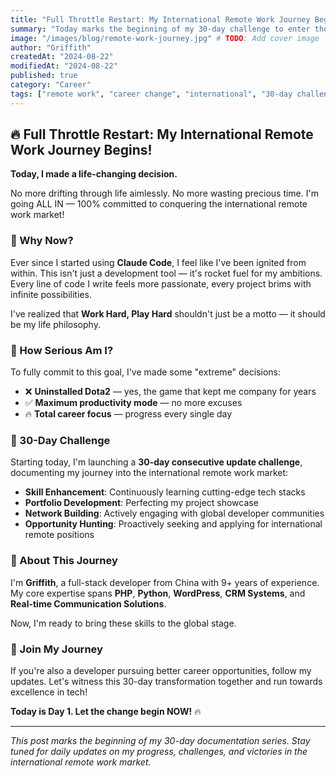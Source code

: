 ```yaml
---
title: "Full Throttle Restart: My International Remote Work Journey Begins!"
summary: "Today marks the beginning of my 30-day challenge to enter the international remote work market. No more wasting time - it's time to go ALL IN!"
image: "/images/blog/remote-work-journey.jpg" # TODO: Add cover image
author: "Griffith"
createdAt: "2024-08-22"
modifiedAt: "2024-08-22"
published: true
category: "Career"
tags: ["remote work", "career change", "international", "30-day challenge"]
---
```


## 🔥 Full Throttle Restart: My International Remote Work Journey Begins!

**Today, I made a life-changing decision.**

No more drifting through life aimlessly. No more wasting precious time. I'm going ALL IN — 100% committed to conquering the international remote work market!

### 💪 Why Now?

Ever since I started using **Claude Code**, I feel like I've been ignited from within. This isn't just a development tool — it's rocket fuel for my ambitions. Every line of code I write feels more passionate, every project brims with infinite possibilities.

I've realized that **Work Hard, Play Hard** shouldn't just be a motto — it should be my life philosophy.

### 🎯 How Serious Am I?

To fully commit to this goal, I've made some "extreme" decisions:

- ❌ **Uninstalled Dota2** — yes, the game that kept me company for years
- ✅ **Maximum productivity mode** — no more excuses
- 🔥 **Total career focus** — progress every single day

### 📅 30-Day Challenge

Starting today, I'm launching a **30-day consecutive update challenge**, documenting my journey into the international remote work market:

- **Skill Enhancement**: Continuously learning cutting-edge tech stacks
- **Portfolio Development**: Perfecting my project showcase
- **Network Building**: Actively engaging with global developer communities
- **Opportunity Hunting**: Proactively seeking and applying for international remote positions

### 🚀 About This Journey

I'm **Griffith**, a full-stack developer from China with 9+ years of experience. My core expertise spans **PHP**, **Python**, **WordPress**, **CRM Systems**, and **Real-time Communication Solutions**.

Now, I'm ready to bring these skills to the global stage.

### 💫 Join My Journey

If you're also a developer pursuing better career opportunities, follow my updates. Let's witness this 30-day transformation together and run towards excellence in tech!

**Today is Day 1. Let the change begin NOW!** 🔥

---

_This post marks the beginning of my 30-day documentation series. Stay tuned for daily updates on my progress, challenges, and victories in the international remote work market._
